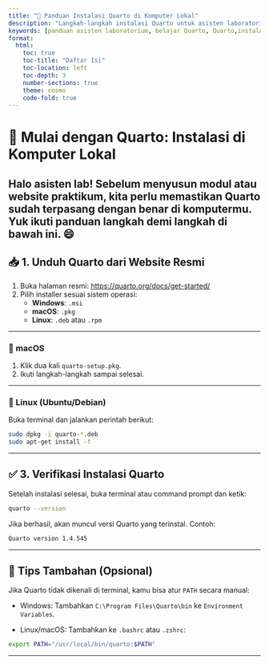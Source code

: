 ```yaml
---
title: "🔧 Panduan Instalasi Quarto di Komputer Lokal"
description: "Langkah-langkah instalasi Quarto untuk asisten laboratorium matematika, statistika, dan aktuaria di Indonesia. Lengkap dengan gambar dan tips verifikasi!"
keywords: [panduan asisten laboratorium, belajar Quarto, Quarto,instalasi quarto, quarto untuk asisten lab]
format:
  html:
    toc: true
    toc-title: "Daftar Isi"
    toc-location: left
    toc-depth: 3
    number-sections: true
    theme: cosmo
    code-fold: true
---
```


# 🚀 Mulai dengan Quarto: Instalasi di Komputer Lokal

Halo asisten lab! Sebelum menyusun modul atau website praktikum, kita perlu memastikan **Quarto sudah terpasang** dengan benar di komputermu. Yuk ikuti panduan langkah demi langkah di bawah ini. 😄
---

## 📥 1. Unduh Quarto dari Website Resmi

1. Buka halaman resmi: [https://quarto.org/docs/get-started/](https://quarto.org/docs/get-started/)
2. Pilih installer sesuai sistem operasi:
   - **Windows**: `.msi`
   - **macOS**: `.pkg`
   - **Linux**: `.deb` atau `.rpm`

---

### 🍎 macOS
1. Klik dua kali `quarto-setup.pkg`.
2. Ikuti langkah-langkah sampai selesai.

---

### 🐧 Linux (Ubuntu/Debian)
Buka terminal dan jalankan perintah berikut:

```bash
sudo dpkg -i quarto-*.deb
sudo apt-get install -f
```

---

## ✅ 3. Verifikasi Instalasi Quarto
Setelah instalasi selesai, buka terminal atau command prompt dan ketik:

```bash
quarto --version
```

Jika berhasil, akan muncul versi Quarto yang terinstal. Contoh:
```bash
Quarto version 1.4.545
```

---

## 🧠 Tips Tambahan (Opsional)

Jika Quarto tidak dikenali di terminal, kamu bisa atur `PATH` secara manual:

- Windows: Tambahkan `C:\Program Files\Quarto\bin` ke `Environment Variables`.

- Linux/macOS: Tambahkan ke `.bashrc` atau `.zshrc`:

```bash
export PATH="/usr/local/bin/quarto:$PATH"
```

---